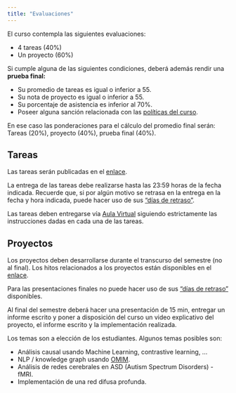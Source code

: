 ```yaml
---
title: "Evaluaciones"
---
```


El curso contempla las siguientes evaluaciones:

-   4 tareas (40%)
-   Un proyecto (60%)

[Si cumple alguna de las siguientes condiciones, deberá además rendir una <strong>prueba final:</strong>]{.my-red}

- Su promedio de tareas es igual o inferior a 55.
- Su nota de proyecto es igual o inferior a 55.
- Su porcentaje de asistencia es inferior al 70%.
- Poseer alguna sanción relacionada con las [políticas del curso](course-syllabus.html).

En ese caso las ponderaciones para el cálculo del promedio final serán: Tareas (20%), proyecto (40%), prueba final (40%). 

## Tareas

Las tareas serán publicadas en el [enlace](index.html).

La entrega de las tareas debe realizarse hasta las 23:59 horas de la fecha indicada. Recuerde que, si por algún motivo se retrasa en la entrega en la fecha y hora indicada, puede hacer uso de sus ["días de retraso"](course-syllabus.html#entregas-tardias).

Las tareas deben entregarse vía [Aula Virtual](https://aula.usm.cl/) siguiendo estrictamente las instrucciones dadas en cada una de las tareas.

## Proyectos

Los proyectos deben desarrollarse durante el transcurso del semestre (no al final). Los hitos relacionados a los proyectos están disponibles en el [enlace](index.html).

Para las presentaciones finales no puede hacer uso de sus ["días de retraso"](course-syllabus.html) disponibles.

Al final del semestre deberá hacer una presentación de 15 min, entregar un informe escrito y poner a disposición del curso un video explicativo del proyecto, el informe escrito y la implementación realizada. 

Los temas son a elección de los estudiantes. Algunos temas posibles son:

- Análisis causal usando Machine Learning, contrastive learning, ...
- NLP / knowledge graph usando [OMIM](https://www.omim.org/).
- Análisis de redes cerebrales en ASD (Autism Spectrum Disorders) - fMRI.
- Implementación de una red difusa profunda.